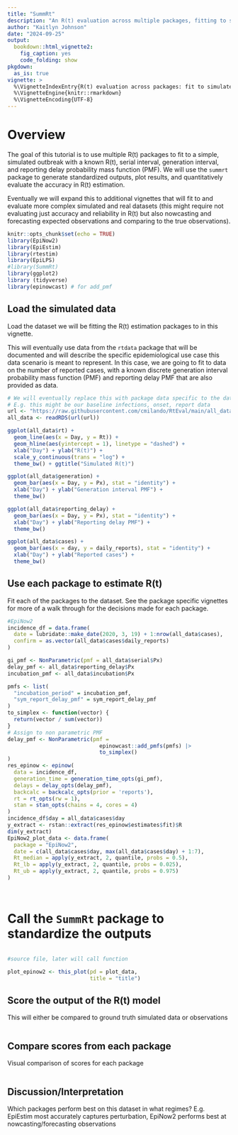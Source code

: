 ```yaml
---
title: "SummRt"
description: "An R(t) evaluation across multiple packages, fitting to simulated data, standardizing outputs, and evaluating outputs"
author: "Kaitlyn Johnson"
date: "2024-09-25"
output:
  bookdown::html_vignette2:
    fig_caption: yes
    code_folding: show
pkgdown:
  as_is: true
vignette: >
  %\VignetteIndexEntry{R(t) evaluation across packages: fit to simulated data with known reports}
  %\VignetteEngine{knitr::rmarkdown}
  %\VignetteEncoding{UTF-8}
---
```


# Overview

The goal of this tutorial is to use multiple R(t) packages to fit to a simple, simulated outbreak
with a known R(t), serial interval, generation interval, and reporting delay probability mass function
(PMF). We will use the `summrt` package to generate standardized outputs, plot results, and 
quantitatively evaluate the accuracy in R(t) estimation.

Eventually we will expand this to additional vignettes that will fit to and evaluate more complex
simulated and real datasets (this might require not evaluating just accuracy and reliability
in R(t) but also nowcasting and forecasting expected observations and comparing to 
the true observations). 
```r
knitr::opts_chunk$set(echo = TRUE)
library(EpiNow2)
library(EpiEstim)
library(rtestim)
library(EpiLPS)
#library(SummRt)
library(ggplot2)
library (tidyverse)
library(epinowcast) # for add_pmf
```

## Load the simulated data

Load the dataset we will be fitting the R(t) estimation packages
to in this vignette.

This will eventually use data from the `rtdata` package that will be documented and
will describe the specific epidemiological use case this
data scenario is meant to represent. In this case, we are going to fit to data 
on the number of reported cases, with a known discrete generation interval probability
mass function (PMF) and reporting delay PMF that are also provided as data.
```r
# We will eventually replace this with package data specific to the dataset. 
# E.g. this might be our baseline infections, onset, report data
url <- "https://raw.githubusercontent.com/cmilando/RtEval/main/all_data.RDS"
all_data <- readRDS(url(url))

ggplot(all_data$rt) + 
  geom_line(aes(x = Day, y = Rt)) +
  geom_hline(aes(yintercept = 1), linetype = "dashed") + 
  xlab("Day") + ylab("R(t)") + 
  scale_y_continuous(trans = "log") + 
  theme_bw() + ggtitle("Simulated R(t)")

ggplot(all_data$generation) +
  geom_bar(aes(x = Day, y = Px), stat = "identity") + 
  xlab("Day") + ylab("Generation interval PMF") +
  theme_bw() 

ggplot(all_data$reporting_delay) +
  geom_bar(aes(x = Day, y = Px), stat = "identity") +
  xlab("Day") + ylab("Reporting delay PMF") +
  theme_bw()

ggplot(all_data$cases) +
  geom_bar(aes(x = day, y = daily_reports), stat = "identity") +
  xlab("Day") + ylab("Reported cases") + 
  theme_bw()
```


## Use each package to estimate R(t)

Fit each of the packages to the dataset. See the package specific vignettes for more
of a walk through for the decisions made for each package. 
```r

#EpiNow2
incidence_df = data.frame(
  date = lubridate::make_date(2020, 3, 19) + 1:nrow(all_data$cases),
  confirm = as.vector(all_data$cases$daily_reports)
)

gi_pmf <- NonParametric(pmf = all_data$serial$Px)
delay_pmf <- all_data$reporting_delay$Px
incubation_pmf <- all_data$incubation$Px

pmfs <- list(
  "incubation_period" = incubation_pmf,
  "sym_report_delay_pmf" = sym_report_delay_pmf
)
to_simplex <- function(vector) {
  return(vector / sum(vector))
}
# Assign to non parametric PMF
delay_pmf <- NonParametric(pmf = 
                             epinowcast::add_pmfs(pmfs) |> 
                             to_simplex()
)
res_epinow <- epinow(
  data = incidence_df,
  generation_time = generation_time_opts(gi_pmf),
  delays = delay_opts(delay_pmf),
  backcalc = backcalc_opts(prior = 'reports'),
  rt = rt_opts(rw = 1),
  stan = stan_opts(chains = 4, cores = 4)
)
incidence_df$day = all_data$cases$day
y_extract <- rstan::extract(res_epinow$estimates$fit)$R
dim(y_extract)
EpiNow2_plot_data <- data.frame(
  package = "EpiNow2",
  date = c(all_data$cases$day, max(all_data$cases$day) + 1:7),
  Rt_median = apply(y_extract, 2, quantile, probs = 0.5),
  Rt_lb = apply(y_extract, 2, quantile, probs = 0.025),
  Rt_ub = apply(y_extract, 2, quantile, probs = 0.975)
)




```

# Call the `SummRt` package to standardize the outputs 
```r
```

```r
#source file, later will call function

plot_epinow2 <- this_plot(pd = plot_data, 
                          title = "title")
```
## Score the output of the R(t) model
This will either be compared to ground truth simulated data or
observations 
```r
```

## Compare scores from each package
Visual comparison of scores for each package
```r
```

## Discussion/Interpretation
Which packages perform best on this dataset in what regimes? 
E.g. EpiEstim most accurately captures perturbation,
EpiNow2 performs best at nowcasting/forecasting observations
